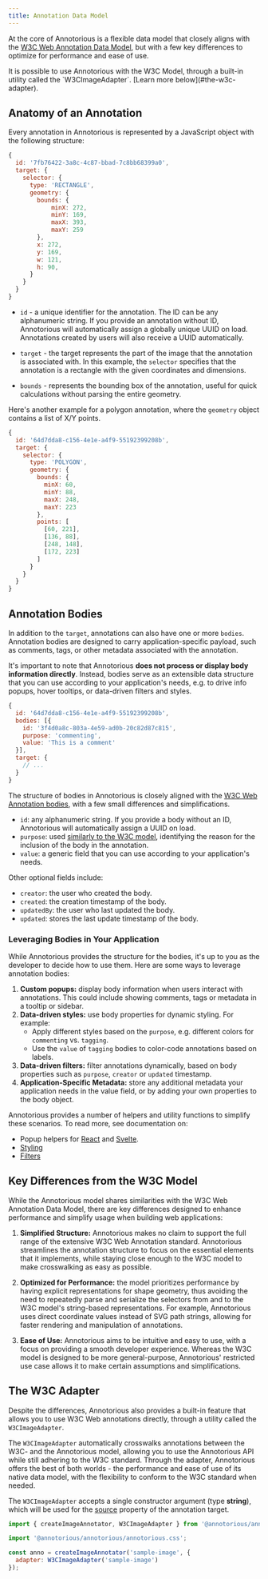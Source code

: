 ```yaml
---
title: Annotation Data Model
---
```


At the core of Annotorious is a flexible data model that closely 
aligns with the [W3C Web Annotation Data Model](https://www.w3.org/TR/annotation-model/), 
but with a few key differences to optimize for performance and 
ease of use.

<Aside type="tip">
It is possible to use Annotorious with the W3C Model, through a built-in utility 
called the `W3CImageAdapter`. [Learn more below](#the-w3c-adapter).
</Aside>

## Anatomy of an Annotation

Every annotation in Annotorious is represented by a JavaScript 
object with the following structure:

```js
{
  id: '7fb76422-3a8c-4c87-bbad-7c8bb68399a0',
  target: {
    selector: {
      type: 'RECTANGLE',
      geometry: {
        bounds: {
            minX: 272,
            minY: 169,
            maxX: 393,
            maxY: 259
        },
        x: 272,
        y: 169,
        w: 121,
        h: 90,
      }
    }
  }
}
```

* `id` - a unique identifier for the annotation. The ID can be any 
  alphanumeric string. If you provide an annotation without ID, 
  Annotorious will automatically assign a globally unique UUID on load.
  Annotations created by users will also receive a UUID 
  automatically.

* `target` - the target represents the part of the image 
  that the annotation is associated with. In this example, the 
  `selector` specifies that the annotation is a 
  rectangle with the given coordinates and dimensions.

* `bounds` - represents the bounding box of the annotation, useful 
  for quick calculations without parsing the entire geometry.

Here's another example for a polygon annotation, where the 
`geometry` object contains a list of X/Y points.

```js 
{
  id: '64d7dda8-c156-4e1e-a4f9-55192399208b',
  target: {
    selector: {
      type: 'POLYGON',
      geometry: {
        bounds: {
          minX: 60,
          minY: 88,
          maxX: 248,
          maxY: 223
        },
        points: [
          [60, 221],
          [136, 88],
          [248, 148],
          [172, 223]
        ]
      }
    }
  }
}
```

## Annotation Bodies

In addition to the `target`, annotations can also have one or more 
`bodies`. Annotation bodies are designed to carry application-specific 
payload, such as comments, tags, or other metadata associated with 
the annotation.

It's important to note that Annotorious __does not process or display 
body information directly__. Instead, bodies serve as an extensible 
data structure that you can use according to your application's
needs, e.g. to drive info popups, hover tooltips, or data-driven 
filters and styles.

```js
{
  id: '64d7dda8-c156-4e1e-a4f9-55192399208b',
  bodies: [{
    id: '3f4d0a8c-803a-4e59-ad0b-20c82d87c815',
    purpose: 'commenting',
    value: 'This is a comment'
  }],
  target: { 
    // ...
  }
}
```

The structure of bodies in Annotorious is closely aligned with 
the [W3C Web Annotation bodies](https://www.w3.org/TR/annotation-model/#bodies-and-targets), 
with a few small differences and simplifications.

- `id`: any alphanumeric string. If you provide a body without an 
  ID, Annotorious will automatically assign a UUID on load.
- `purpose`: used [similarly to the W3C model](https://www.w3.org/TR/annotation-model/#motivation-and-purpose),
  identifying the reason for the inclusion of the body in the annotation.
- `value`: a generic field that you can use according to your 
  application's needs.

Other optional fields include:

- `creator`: the user who created the body.
- `created`: the creation timestamp of the body.
- `updatedBy`: the user who last updated the body.
- `updated`: stores the last update timestamp of the body.

### Leveraging Bodies in Your Application

While Annotorious provides the structure for the bodies, it's up 
to you as the developer to decide how to use them. Here are some 
ways to leverage annotation bodies:

1. __Custom popups:__ display body information when users 
  interact with annotations. This could include showing comments, 
  tags or metadata in a tooltip or sidebar.
2. __Data-driven styles:__ use body properties for dynamic styling. For example:
   * Apply different styles based on the `purpose`, e.g. different 
     colors for `commenting` vs. `tagging`.
   * Use the `value` of `tagging` bodies to color-code annotations
     based on labels.
3. __Data-driven filters:__ filter annotations dynamically, based 
   on body properties such as `purpose`, `creator` or `updated` 
   timestamp. 
4. __Application-Specific Metadata:__ store any additional 
   metadata your application needs in the value field, or by
   adding your own properties to the body object.

Annotorious provides a number of helpers and utility functions 
to simplify these scenarios. To read more, see documentation on:

* Popup helpers for [React](#) and [Svelte](#).
* [Styling](/api-reference/drawing-style)
* [Filters](/api-reference/filter) 

## Key Differences from the W3C Model

While the Annotorious model shares similarities with the W3C Web 
Annotation Data Model, there are key differences designed to 
enhance performance and simplify usage when building web applications:

1. __Simplified Structure:__ Annotorious makes no claim to support 
   the full range of the extensive W3C Web Annotation standard. 
   Annotorious streamlines the annotation structure to focus on the 
   essential elements that it implements, while staying close enough
   to the W3C model to make crosswalking as easy as possible.

2. __Optimized for Performance:__ the model prioritizes performance 
   by having explicit representations for shape geometry, thus avoiding 
   the need to repeatedly parse and serialize the selectors from and to 
   the W3C model's string-based representations. For example, Annotorious
   uses direct coordinate values instead of SVG path strings, allowing 
   for faster rendering and manipulation of annotations.

3. __Ease of Use:__ Annotorious aims to be intuitive and easy to use, 
   with a focus on providing a smooth developer experience. Whereas 
   the W3C model is designed to be more general-purpose, Annotorious' 
   restricted use case allows it to make certain assumptions and 
   simplifications.

## The W3C Adapter

Despite the differences, Annotorious also provides a built-in feature 
that allows you to use W3C Web annotations directly, through a 
utility called the `W3CImageAdapter`.

The `W3CImageAdapter` automatically crosswalks annotations between 
the W3C- and the Annotorious model, allowing you to use the Annotorious 
API while still adhering to the W3C standard. Through the adapter, 
Annotorious offers the best of both worlds - the performance and 
ease of use of its native data model, with the flexibility to conform 
to the W3C standard when needed.

The `W3CImageAdapter` accepts a single constructor argument (type __string__), which 
will be used for the [source](https://www.w3.org/TR/annotation-model/#specific-resources)
property of the annotation target.

```js
import { createImageAnnotator, W3CImageAdapter } from '@annotorious/annotorious';

import '@annotorious/annotorious/annotorious.css';

const anno = createImageAnnotator('sample-image', { 
  adapter: W3CImageAdapter('sample-image')
});
```


